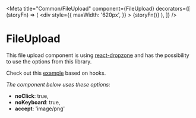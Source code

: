 
<Meta
	title="Common/FileUpload"
	component={FileUpload}
	decorators={[
		(storyFn) => (
			<div
				style={{
					maxWidth: '620px',
				}}
			>
				{storyFn()}
			</div>
		),
	]}
/>

# FileUpload

This file upload component is using [react-dropzone](https://react-dropzone.js.org/) and has the possibility to use the options from this library.

Check out this [example](https://react-dropzone.js.org/#!/Basic%20example) based on hooks.

_The component below uses these options:_

- **noClick**: true,
- **noKeyboard**: true,
- **accept**: 'image/png'

<Canvas>
	<Story name="Default">
		<FileUpload
			postUrl="api/endpoint"
			placeholder="Sleep de bestanden in dit vlak of"
			droppingLabel="bestanden geselecteerd"
			selectFilesLabel="selecteer bestanden"
			removeLabel="Wissen"
			cancelLabel="Annyleren"
			fileUploadErrorLabel="dit bestand kan niet worden geüpload"
			fileUploadInProgressLabel="wordt geupload"
			options={{ noClick: true, noKeyboard: true, accept: 'image/png' }}
		/>
	</Story>
</Canvas>
